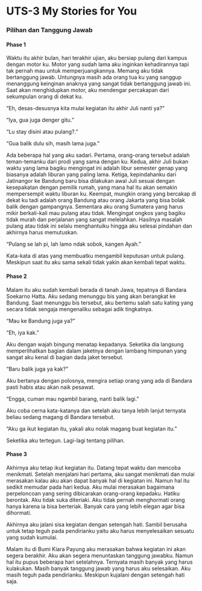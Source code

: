 # UTS-3 My Stories for You

### **Pilihan dan Tanggung Jawab**

#### Phase 1

Waktu itu akhir bulan, hari terakhir ujian, aku bersiap pulang dari kampus dengan motor ku. Motor yang sudah lama aku inginkan kehadirannya tapi tak pernah mau untuk memperjuangkannya. Memang aku tidak bertanggung jawab. Untungnya masih ada orang tua ku yang sanggup menanggung keinginan anaknya yang sangat tidak bertanggung jawab ini. Saat akan menghidupkan motor, aku mendengar percakapan dari sekumpulan orang di dekat ku.

“Eh, desas-desusnya kita mulai kegiatan itu akhir Juli nanti ya?” 

“Iya, gua juga denger gitu.” 

“Lu stay disini atau pulang?.”

“Gua balik dulu sih, masih lama juga.”

Ada beberapa hal yang aku sadari. Pertama, orang-orang tersebut adalah teman-temanku dari prodi yang sama dengan ku. Kedua, akhir Juli bukan waktu yang lama bagiku mengingat ini adalah libur semester genap yang biasanya adalah liburan yang paling lama. Ketiga, kepindahanku dari Jatinangor ke Bandung baru bisa dilakukan awal Juli sesuai dengan kesepakatan dengan pemilik rumah, yang mana hal itu akan semakin mempersempit waktu liburan ku. Keempat, mungkin orang yang bercakap di dekat ku tadi adalah orang Bandung atau orang Jakarta yang bisa bolak balik dengan gampangnya. Sementara aku orang Sumatera yang harus mikir berkali-kali mau pulang atau tidak.  Mengingat ongkos yang bagiku tidak murah dan perjalanan yang sangat melelahkan. Hasilnya masalah pulang atau tidak ini selalu menghantuiku hingga aku selesai pindahan dan akhirnya harus memutuskan.

“Pulang se lah pi, lah lamo ndak sobok, kangen Ayah.”

Kata-kata di atas yang membuatku mengambil keputusan untuk pulang. Meskipun saat itu aku sama sekali tidak yakin akan kembali tepat waktu.

#### Phase 2

Malam itu aku sudah kembali berada di tanah Jawa, tepatnya di Bandara Soekarno Hatta. Aku sedang menunggu bis yang akan berangkat ke Bandung. Saat menunggu bis tersebut,  aku bertemu salah satu kating yang secara tidak sengaja mengenaliku sebagai adik tingkatnya. 

“Mau ke Bandung juga ya?”

“Eh, iya kak.”

Aku dengan wajah bingung menatap kepadanya. Seketika dia langsung memperlihatkan bagian dalam jaketnya dengan lambang himpunan yang sangat aku kenal di bagian dada jaket tersebut. 

“Baru balik juga ya kak?”

Aku bertanya dengan polosnya, mengira setiap orang yang ada di Bandara pasti habis atau akan naik pesawat.

“Engga, cuman mau ngambil barang, nanti balik lagi.”

Aku coba cerna kata-katanya dan setelah aku tanya lebih lanjut ternyata beliau sedang magang di Bandara tersebut.

“Aku ga ikut kegiatan itu, yakali aku nolak magang buat kegiatan itu.”

Seketika aku tertegun. Lagi-lagi tentang pilihan.

#### Phase 3

Akhirnya aku tetap ikut kegiatan itu. Datang tepat waktu dan mencoba menikmati. Setelah menjalani hari pertama, aku sangat menikmati dan mulai merasakan kalau aku akan dapat banyak hal di kegiatan ini. Namun hal itu sedikit memudar pada hari kedua. Aku mulai merasakan bagaimana perpeloncoan yang sering dibicarakan orang-orang kepadaku. Hatiku berontak. Aku tidak suka diteriaki. Aku tidak pernah menghormati orang hanya karena ia bisa berteriak. Banyak cara yang lebih elegan agar bisa dihormati. 

Akhirnya aku jalani sisa kegiatan dengan setengah hati. Sambil berusaha untuk tetap teguh pada pendirianku yaitu aku harus menyelesaikan sesuatu yang sudah kumulai.

Malam itu di Bumi Kiara Payung aku merasakan bahwa kegiatan ini akan segera berakhir. Aku akan segera menuntaskan tanggung jawabku. Namun hal itu pupus beberapa hari setelahnya. Ternyata masih banyak yang harus kulakukan. Masih banyak tanggung jawab yang harus aku selesaikan. Aku masih teguh pada pendirianku. Meskipun kujalani dengan setengah hati saja.
